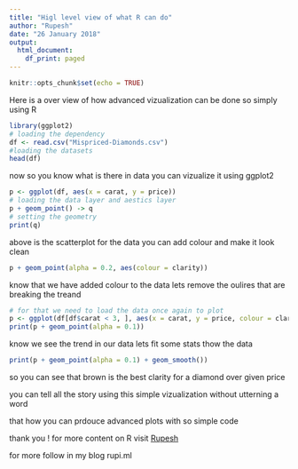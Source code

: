 ---
title: "Higl level view of what R can do"
author: "Rupesh"
date: "26 January 2018"
output:
  html_document:
    df_print: paged
---

```{r setup, include=FALSE}
knitr::opts_chunk$set(echo = TRUE)
```
Here is a over view of how advanced vizualization can be done so simply using R
```{r}
library(ggplot2)
# loading the dependency
df <- read.csv("Mispriced-Diamonds.csv")
#loading the datasets
head(df)
```
now so you know what is there in data you can vizualize it using ggplot2

```{r}
p <- ggplot(df, aes(x = carat, y = price))
# loading the data layer and aestics layer
p + geom_point() -> q
# setting the geometry 
print(q)
```
above is the scatterplot for the data you can add colour and make it look clean
```{r}
p + geom_point(alpha = 0.2, aes(colour = clarity))
```
know that we have added colour to the data lets remove the oulires that are breaking the treand
```{r}
# for that we need to load the data once again to plot
p <- ggplot(df[df$carat < 3, ], aes(x = carat, y = price, colour = clarity))
print(p + geom_point(alpha = 0.1))
```

know we see the trend in our data lets fit some stats thow the data
```{r}
print(p + geom_point(alpha = 0.1) + geom_smooth())
```

so you can see that brown is the best clarity for a diamond over given price 

you can tell all the story using this simple vizualization without utterning a word

that how you can prdouce advanced plots with so simple code



thank you !
for more content on R visit <a href = "http://rpubs.com/Rupesh110" > Rupesh </a>

for more follow in my blog rupi.ml